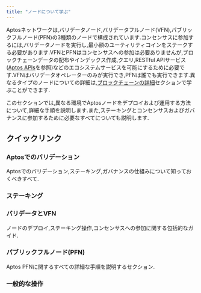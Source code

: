 ```yaml
---
title: "ノードについて学ぶ"
---
```



Aptosネットワークは,バリデータノード,バリデータフルノード(VFN),パブリックフルノード(PFN)の3種類のノードで構成されています.コンセンサスに参加するには,バリデータノードを実行し,最小額のユーティリティコインをステークする必要があります.VFNとPFNはコンセンサスへの参加は必要ありませんが,ブロックチェーンデータの配布やインデックス作成,クエリ,RESTful APIサービス([Aptos APIs](/ja/build/apis)を参照)などのエコシステムサービスを可能にするために必要です.VFNはバリデータオペレーターのみが実行でき,PFNは誰でも実行できます.異なるタイプのノードについての詳細は,[ブロックチェーンの詳細](/ja/network/blockchain)セクションで学ぶことができます.

このセクションでは,異なる環境でAptosノードをデプロイおよび運用する方法について,詳細な手順を説明します.また,ステーキングとコンセンサスおよびガバナンスに参加するために必要なすべてについても説明します.

## クイックリンク

### Aptosでのバリデーション

Aptosでのバリデーション,ステーキング,ガバナンスの仕組みについて知っておくべきすべて.

<CardGrid>
  <LinkCard href="/ja/network/blockchain/staking#validation-on-the-aptos-blockchain" title="バリデーションの仕組み" description="バリデータリーダーが提案し、成功時に報酬を獲得します。" />

  <LinkCard href="/ja/network/blockchain/staking#validator-state-and-stake-state" title="バリデータの状態" description="バリデータがバリデータセットに参加する方法を学びます。" />
</CardGrid>

### ステーキング

<CardGrid>
  <LinkCard href="/ja/network/blockchain/staking" title="Aptosでのステーキング" description="Aptosでのステーキングの仕組みについての包括的なガイド。" />

  <LinkCard href="/ja/network/blockchain/governance" title="ガバナンス" description="誰が提案でき、誰が投票でき、AIPがどのように解決されるか。" />

  <LinkCard href="/ja/network/nodes/validator-node/connect-nodes/staking-pool-operations" title="オーナー" description="ステーキングのために実行されるオーナー操作について説明します。" />

  <LinkCard href="/ja/network/nodes/validator-node/connect-nodes/staking-pool-voter" title="投票者" description="ステーキングのために実行される投票者操作について説明します。" />
</CardGrid>

### バリデータとVFN

ノードのデプロイ,ステーキング操作,コンセンサスへの参加に関する包括的なガイド.

<CardGrid>
  <LinkCard href="/ja/network/nodes/validator-node/node-requirements" title="ノード要件" description="必要な計算リソースとストレージリソースの詳細。他の作業の前にまずこれを読んでください。" />

  <LinkCard href="/ja/network/nodes/validator-node/deploy-nodes" title="バリデータノードの実行" description="クラウドまたはオンプレミス、Dockerまたはソースコードからのステップバイステップの手順があります。" />

  <LinkCard href="/ja/network/nodes/validator-node/verify-nodes/node-liveness-criteria" title="ノードの健全性" description="複数のオプションを使用してノードの健全性を確認できます。" />

  <LinkCard href="/ja/network/nodes/validator-node/connect-nodes/connect-to-aptos-network" title="Aptosネットワークへの接続" description="ノードをAptosネットワークに接続するための手順。" />

  <LinkCard href="/ja/network/nodes/validator-node/connect-nodes/staking-pool-operations" title="ステーキングプール操作" description="ステーキングプール操作を実行する方法のステップバイステップガイド。" />

  <LinkCard href="/ja/network/nodes/validator-node/modify-nodes/shutting-down-nodes" title="ノードのシャットダウン" description="まずバリデータセットを離れ、その後ノードをシャットダウンします。" />
</CardGrid>

### パブリックフルノード(PFN)

Aptos PFNに関するすべての詳細な手順を説明するセクション.

<CardGrid>
  <LinkCard href="/ja/network/nodes/full-node/deployments" title="PFNのデプロイ" description="このセクションに従ってPFNをデプロイします。" />

  <LinkCard href="/ja/build/indexer/legacy/indexer-fullnode" title="インデクサーPFN" description="AptosネットワークでインデクサーPFNを実行する方法について説明します。" />
</CardGrid>

### 一般的な操作

<CardGrid>
  <LinkCard href="/ja/network/nodes/localnet/local-development-network" title="ローカルネットで開発" description="開発用のローカルネットを実行します（バリデータノードを含む）。" />

  <LinkCard href="/ja/network/nodes/full-node/modify/update-fullnode-with-new-releases" title="PFNのアップグレード" description="新しいリリースでノードをアップグレードします。" />

  <LinkCard href="/ja/network/nodes/bootstrap-fullnode/bootstrap-fullnode" title="スナップショットからのブートストラップ" description="スナップショットを使用して新しいノードをブートストラップします。" />

  <LinkCard href="/ja/network/nodes/bootstrap-fullnode/aptos-db-restore" title="バックアップからのブートストラップ" description="データ復元を使用して新しいノードをブートストラップします。" />
</CardGrid>
